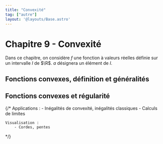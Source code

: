 ```yaml
---
title: "Convexité"
tag: ["autre"]
layout: '@layouts/Base.astro'
---
```





# Chapitre 9 - Convexité

<Tableofcontents/>

Dans ce chapitre, on considère $f$ une fonction à valeurs réelles définie sur un intervalle $I$ de $\R$. $a$ désignera un élément de $I$.


## Fonctions convexes, définition et généralités

<DefinitionCaracterisations />

<Extremums />


## Fonctions convexes et régularité

<Regularite />



<Footer />

{/*
    Applications :
        - Inégalités de convexité, inégalités classiques
        - Calculs de limites

    Visualisation :
        - Cordes, pentes
*/}